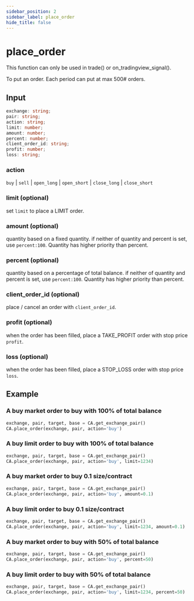 ```yaml
---
sidebar_position: 2
sidebar_label: place_order
hide_title: false
---
```



# place_order

<Highlight color="#ffba00"> This function can only be used in trade() or on_tradingview_signal(). </Highlight>

To put an order. Each period can put at max 500# orders.

## Input

```typescript
exchange: string;
pair: string;
action: string;
limit: number;
amount: number;
percent: number;
client_order_id: string;
profit: number;
loss: string;
```

### action

`buy` | `sell` | `open_long` | `open_short` | `close_long` | `close_short`

### limit (optional)

set `limit` to place a LIMIT order.

### amount (optional)

quantity based on a fixed quantity. if neither of quantity and percent is set, use `percent:100`. Quantity has higher priority than percent.

### percent (optional)

quantity based on a percentage of total balance. if neither of quantity and percent is set, use `percent:100`. Quantity has higher priority than percent.

### client_order_id (optional)

place / cancel an order with `client_order_id`.

### profit (optional)

when the order has been filled, place a TAKE_PROFIT order with stop price `profit`.

### loss (optional)

when the order has been filled, place a STOP_LOSS order with stop price `loss`.

## Example

### A buy market order to buy with 100% of total balance

```python
exchange, pair, target, base = CA.get_exchange_pair()
CA.place_order(exchange, pair, action='buy')
```

### A buy limit order to buy with 100% of total balance

```python
exchange, pair, target, base = CA.get_exchange_pair()
CA.place_order(exchange, pair, action='buy', limit=1234)
```

### A buy market order to buy 0.1 size/contract

```python
exchange, pair, target, base = CA.get_exchange_pair()
CA.place_order(exchange, pair, action='buy', amount=0.1)
```

### A buy limit order to buy 0.1 size/contract

```python
exchange, pair, target, base = CA.get_exchange_pair()
CA.place_order(exchange, pair, action='buy', limit=1234, amount=0.1)
```

### A buy market order to buy with 50% of total balance

```python
exchange, pair, target, base = CA.get_exchange_pair()
CA.place_order(exchange, pair, action='buy', percent=50)
```

### A buy limit order to buy with 50% of total balance

```python
exchange, pair, target, base = CA.get_exchange_pair()
CA.place_order(exchange, pair, action='buy', limit=1234, percent=50)
```
